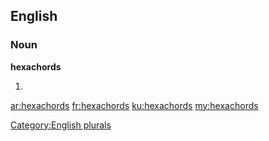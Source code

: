 ==English==

===Noun===
'''hexachords'''

# {{plural of|hexachord}}

[[Category:English plurals]]

[[ar:hexachords]]
[[fr:hexachords]]
[[ku:hexachords]]
[[my:hexachords]]
